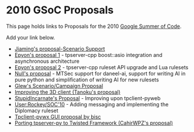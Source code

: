 = 2010 GSoC Proposals =

This page holds links to Proposals for the 2010 [[Google Summer of Code]].

Add your link below.

* [[Google_Summer_of_Code/Proposals2010/Jiaming-Scenario|Jiaming's proposal-Scenario Support]]
* [[User:Epyon/2010/TpServerCppAsio|Epyon's proposal 1]] - tpserver-cpp boost::asio integration and asynchronous architecture
* [[User:Epyon/2010/TpServerCppLuaRulesets|Epyon's proposal 2]] - tpserver-cpp ruleset API upgrade and Lua rulesets
* [[Google Summer of Code/Proposals2010/Null|Null's proposal]] - MTSec support for daneel-ai, support for writing AI in pure python and simplification of writing AI for new rulesets
* [[Google Summer of Code/Proposals2010/glew|Glew's Scenario/Campaign Proposal]]
* [[Google Summer of Code/Proposals2010/Improving_the_3D_client|Improving the 3D client (Tanoku's proposal)]]
* [[Google Summer of Code/Proposals2010/StupidIncarnate's Proposal|StupidIncarnate's Proposal]] - Improving upon tpclient-pyweb
* [[User:Rockey/SOC'10]] - Adding messaging and implementing the Diplomacy ruleset
* [[Google Summer of Code/Proposals2010/bisc_proposal|Tpclient-pywx GUI proposal by bisc]]
* [[Google Summer of Code/Proposals2010/tpserver_py_twisted_port|Porting tpserver-py to Twisted Framework (CahirWPZ's proposal)]]